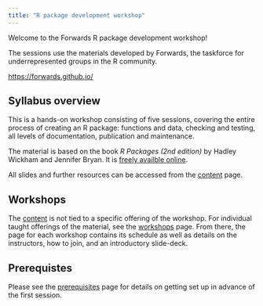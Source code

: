 ```yaml
---
title: "R package development workshop"
---
```


Welcome to the Forwards R package development workshop!

The sessions use the materials developed by Forwards, 
the taskforce for underrepresented groups in the R community. 

<https://forwards.github.io/>

## Syllabus overview

This is a hands-on workshop consisting of five sessions, covering the entire process of creating an R package: functions and data, checking and testing, all levels of documentation, publication and maintenance. 

The material is based on the book *R Packages (2nd edition)* by Hadley Wickham and Jennifer Bryan. 
It is [freely availble online](https://r-pkgs.org).

All slides and further resources can be accessed from the [content](content.qmd) page.

## Workshops

The [content](content.qmd) is not tied to a specific offering of the workshop. 
For individual taught offerings of the material, see the [workshops](workshops.qmd) page. 
From there, the page for each workshop contains its schedule as well as details on the instructors, how to join, and an introductory slide-deck.

## Prerequistes

Please see the [prerequisites](prerequisites.qmd) page for details on getting set up in advance of the first session.

